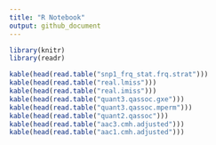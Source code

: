 ---
title: "R Notebook"
output: github_document
---

```{r}
library(knitr)
library(readr)
```

```{r}
kable(head(read.table("snp1_frq_stat.frq.strat")))
kable(head(read.table("real.lmiss")))
kable(head(read.table("real.imiss")))
kable(head(read.table("quant3.qassoc.gxe")))
kable(head(read.table("quant3.qassoc.mperm")))
kable(head(read.table("quant2.qassoc")))
kable(head(read.table("aac3.cmh.adjusted")))
kable(head(read.table("aac1.cmh.adjusted")))
```
